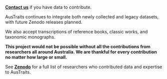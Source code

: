 [**Contact us**](contact.qmd) if you have data to contribute.

AusTraits continues to integrate both newly collected and legacy datasets, with future Zenodo releases planned.

We also accept transcriptions of reference books, classic works, and taxonomic monographs.

**This project would not be possible without all the contributions from researchers all around Australia. We are thankful for every contribution no matter how large or small.**

See [**Zenodo**](https://doi.org/10.5281/zenodo.3568417) for a full list of researchers who contributed data and expertise to AusTraits.
